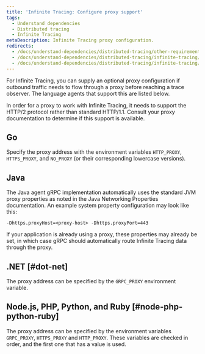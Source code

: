 ```yaml
---
title: 'Infinite Tracing: Configure proxy support'
tags:
  - Understand dependencies
  - Distributed tracing
  - Infinite Tracing
metaDescription: Infinite Tracing proxy configuration.
redirects:
  - /docs/understand-dependencies/distributed-tracing/other-requirements/infinite-tracing-proxy-support
  - /docs/understand-dependencies/distributed-tracing/infinite-tracing/infinite-tracing-proxy-support
  - /docs/understand-dependencies/distributed-tracing/infinite-tracing/infinite-tracing-configure-proxy-support
---
```


For Infinite Tracing, you can supply an optional proxy configuration if outbound traffic needs to flow through a proxy before reaching a trace observer. The language agents that support this are listed below.

<Callout variant="important">
  In order for a proxy to work with Infinite Tracing, it needs to support the HTTP/2 protocol rather than standard HTTP/1.1. Consult your proxy documentation to determine if this support is available.
</Callout>

## Go

Specify the proxy address with the environment variables `HTTP_PROXY`, `HTTPS_PROXY`, and `NO_PROXY` (or their corresponding lowercase versions).

## Java

The Java agent gRPC implementation automatically uses the standard JVM proxy properties as noted in the Java Networking Properties documentation. An example system property configuration may look like this:

```
-Dhttps.proxyHost=<proxy-host> -Dhttps.proxyPort=443
```

If your application is already using a proxy, these properties may already be set, in which case gRPC should automatically route Infinite Tracing data through the proxy.

## .NET [#dot-net]

The proxy address can be specified by the `GRPC_PROXY` environment variable.

## Node.js, PHP, Python, and Ruby [#node-php-python-ruby]

The proxy address can be specified by the environment variables `GRPC_PROXY`, `HTTPS_PROXY` and `HTTP_PROXY`. These variables are checked in order, and the first one that has a value is used.
